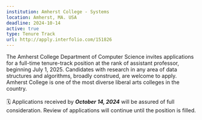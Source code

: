 ```yaml
---
institution: Amherst College - Systems 
location: Amherst, MA. USA
deadline: 2024-10-14
active: true
type: Tenure Track
url: http://apply.interfolio.com/151826
---
```


The Amherst College Department of Computer Science invites applications for a full-time tenure-track position at the rank of assistant professor, beginning July 1, 2025.  Candidates with research in any area of data structures and algorithms, broadly construed, are welcome to apply.  Amherst College is one of the most diverse liberal arts colleges in the country. 
<br> <br>
🗓️ Applications received by ***October 14, 2024*** will be assured of full consideration. Review of applications will continue until the position is filled.


